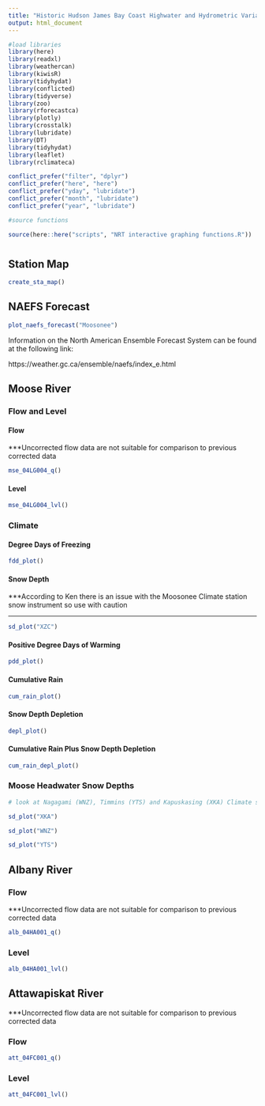 ```yaml
---
title: "Historic Hudson James Bay Coast Highwater and Hydrometric Variables"
output: html_document
---
```


```r

#load libraries
library(here)
library(readxl)
library(weathercan)
library(kiwisR)
library(tidyhydat)
library(conflicted)
library(tidyverse)
library(zoo)
library(rforecastca)
library(plotly)
library(crosstalk)
library(lubridate)
library(DT)
library(tidyhydat)
library(leaflet)
library(rclimateca)

conflict_prefer("filter", "dplyr")
conflict_prefer("here", "here")
conflict_prefer("yday", "lubridate")
conflict_prefer("month", "lubridate")
conflict_prefer("year", "lubridate")

#source functions

source(here::here("scripts", "NRT interactive graphing functions.R"))

```

# {.tabset}

## Station Map {.tabset}

```r

create_sta_map()

```



## NAEFS Forecast 

```r

plot_naefs_forecast("Moosonee")

```

Information on the North American Ensemble Forecast System can be found at the following link:

https://weather.gc.ca/ensemble/naefs/index_e.html

## Moose River {.tabset}

### Flow and Level

#### Flow

***Uncorrected flow data are not suitable for comparison to previous corrected data

```r

mse_04LG004_q()

```

#### Level

```r

mse_04LG004_lvl()

```

### Climate

#### Degree Days of Freezing

```r

fdd_plot()

```

#### Snow Depth

***According to Ken there is an issue with the Moosonee Climate station snow instrument so use with caution

_______________________________________________________________________________

```r

sd_plot("XZC")

```

#### Positive Degree Days of Warming

```r

pdd_plot()

```

#### Cumulative Rain

```r

cum_rain_plot()

```

#### Snow Depth Depletion

```r

depl_plot()

```

#### Cumulative Rain Plus Snow Depth Depletion

```r

cum_rain_depl_plot()

```

### Moose Headwater Snow Depths

```r

# look at Nagagami (WNZ), Timmins (YTS) and Kapuskasing (XKA) Climate stations

sd_plot("XKA")

sd_plot("WNZ")

sd_plot("YTS")

```

## Albany River 

### Flow

***Uncorrected flow data are not suitable for comparison to previous corrected data

```r

alb_04HA001_q()

```

### Level

```r

alb_04HA001_lvl()

```

## Attawapiskat River 

***Uncorrected flow data are not suitable for comparison to previous corrected data

### Flow

```r

att_04FC001_q()

```

### Level

```r

att_04FC001_lvl()

```
